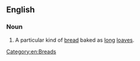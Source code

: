 ==English==
{{wikipedia}}
===Noun===
{{en-noun|-|sg=[[Cuban]] [[bread]]}}
# A particular kind of [[bread]] baked as [[long]] [[loaf|loaves]].
[[Category:en:Breads]]